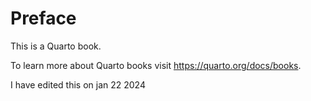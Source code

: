 # Preface {.unnumbered}

This is a Quarto book.

To learn more about Quarto books visit <https://quarto.org/docs/books>.

I have edited this on jan 22 2024
